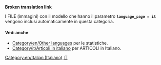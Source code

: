 '''Broken translation link'''{{en/-}}
{{en/Bilingual box| It
| In questa pagina appare un indice dei diversi '''file (immagini) in Italiano''' nel wiki di OpenTTD.
| ''This page provides an index for a wide range of '''files (images) in Italian''' in OpenTTD Wiki.''}}

I FILE (immagini) con il modello {{s|Other_languages_files}} che hanno il parametro '''<code>language_page = it </code>''' vengono inclusi automaticamente in questa categoria.

====Vedi anche====
*[[Category/en/Other languages]] per le statistiche.
*[[Category/it/Articoli in italiano]] per ARTICOLI in Italiano.

[[Category:en/Italian (Italiano)]][[Category:en/Files in other languages|IT]]